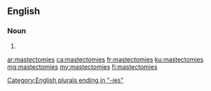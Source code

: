 ==English==

===Noun===
{{head|en|plural}}

# {{plural of|mastectomy|lang=en}}

[[Category:English plurals ending in "-ies"]]

[[ar:mastectomies]]
[[ca:mastectomies]]
[[fr:mastectomies]]
[[ku:mastectomies]]
[[mg:mastectomies]]
[[my:mastectomies]]
[[fi:mastectomies]]